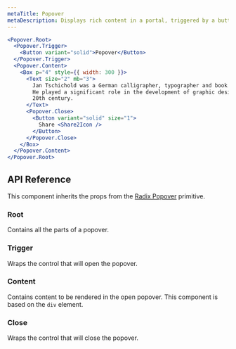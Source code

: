 ```yaml
---
metaTitle: Popover
metaDescription: Displays rich content in a portal, triggered by a button.
---
```


```jsx live=true
<Popover.Root>
  <Popover.Trigger>
    <Button variant="solid">Popover</Button>
  </Popover.Trigger>
  <Popover.Content>
    <Box p="4" style={{ width: 300 }}>
      <Text size="2" mb="3">
        Jan Tschichold was a German calligrapher, typographer and book designer.
        He played a significant role in the development of graphic design in the
        20th century.
      </Text>
      <Popover.Close>
        <Button variant="solid" size="1">
          Share <Share2Icon />
        </Button>
      </Popover.Close>
    </Box>
  </Popover.Content>
</Popover.Root>
```

## API Reference

This component inherits the props from the [Radix Popover](/docs/primitives/components/popover) primitive.

### Root

Contains all the parts of a popover.

### Trigger

Wraps the control that will open the popover.

### Content

Contains content to be rendered in the open popover. This component is based on the `div` element.

### Close

Wraps the control that will close the popover.
